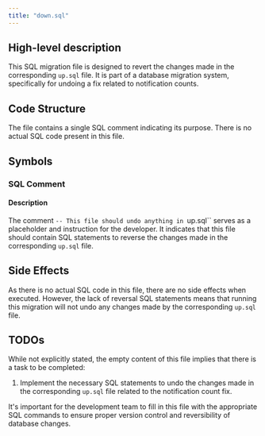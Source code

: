 ```yaml
---
title: "down.sql"
---
```


## High-level description
This SQL migration file is designed to revert the changes made in the corresponding `up.sql` file. It is part of a database migration system, specifically for undoing a fix related to notification counts.

## Code Structure
The file contains a single SQL comment indicating its purpose. There is no actual SQL code present in this file.

## Symbols

### SQL Comment
#### Description
The comment `-- This file should undo anything in `up.sql`` serves as a placeholder and instruction for the developer. It indicates that this file should contain SQL statements to reverse the changes made in the corresponding `up.sql` file.

## Side Effects
As there is no actual SQL code in this file, there are no side effects when executed. However, the lack of reversal SQL statements means that running this migration will not undo any changes made by the corresponding `up.sql` file.

## TODOs
While not explicitly stated, the empty content of this file implies that there is a task to be completed:

1. Implement the necessary SQL statements to undo the changes made in the corresponding `up.sql` file related to the notification count fix.

It's important for the development team to fill in this file with the appropriate SQL commands to ensure proper version control and reversibility of database changes.